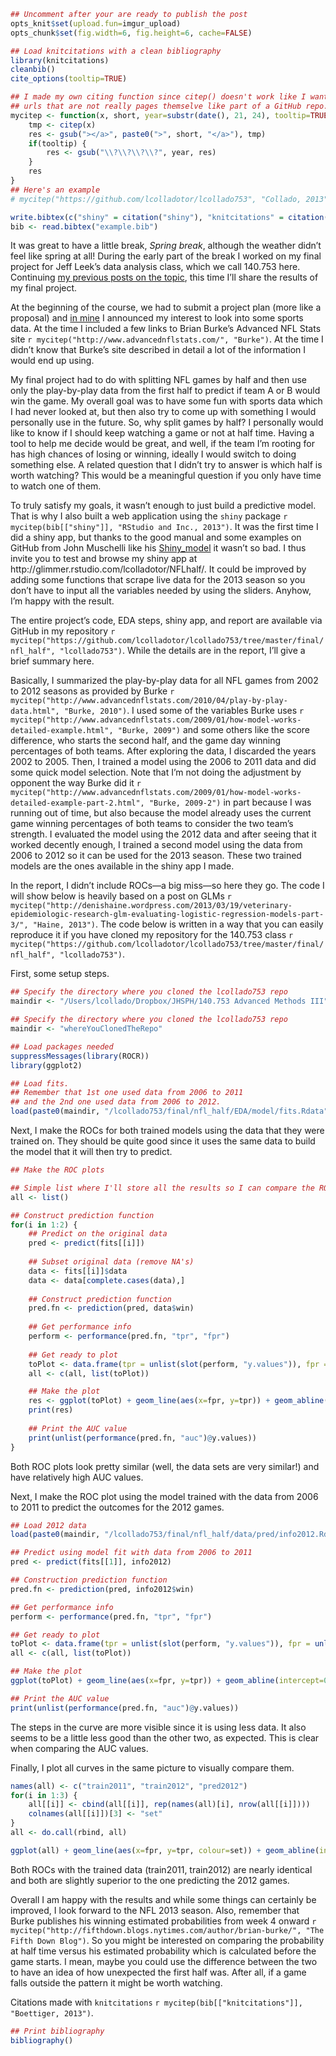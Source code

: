 ```r
## Uncomment after your are ready to publish the post
opts_knit$set(upload.fun=imgur_upload)
opts_chunk$set(fig.width=6, fig.height=6, cache=FALSE)

## Load knitcitations with a clean bibliography
library(knitcitations)
cleanbib()
cite_options(tooltip=TRUE)

## I made my own citing function since citep() doesn't work like I want to with
## urls that are not really pages themselve like part of a GitHub repo.
mycitep <- function(x, short, year=substr(date(), 21, 24), tooltip=TRUE) {
	tmp <- citep(x)
	res <- gsub("></a>", paste0(">", short, "</a>"), tmp)
	if(tooltip) {
		res <- gsub("\\?\\?\\?\\?", year, res)
	}
	res
}
## Here's an example
# mycitep("https://github.com/lcolladotor/lcollado753", "Collado, 2013")

write.bibtex(c("shiny" = citation("shiny"), "knitcitations" = citation("knitcitations")), file = "example.bib")
bib <- read.bibtex("example.bib")
```



It was great to have a little break, _Spring break_, although the weather didn't feel like spring at all! During the early part of the break I worked on my final project for Jeff Leek's data analysis class, which we call 140.753 here. Continuing [my previous posts on the topic](http://fellgernon.tumblr.com/tagged/jhsph753\#.UU44Y1vF2c4), this time I'll share the results of my final project.

At the beginning of the course, we had to submit a project plan (more like a proposal) and [in mine](https://github.com/lcolladotor/lcollado753/blob/master/hw/projectplan/lcollado_projectplan.pdf) I announced my interest to look into some sports data. At the time I included a few links to Brian Burke's Advanced NFL Stats site `r mycitep("http://www.advancednflstats.com/", "Burke")`. At the time I didn't know that Burke's site described in detail a lot of the information I would end up using.

My final project had to do with splitting NFL games by half and then use only the play-by-play data from the first half to predict if team A or B would win the game. My overall goal was to have some fun with sports data which I had never looked at, but then also try to come up with something I would personally use in the future. So, why split games by half? I personally would like to know if I should keep watching a game or not at half time. Having a tool to help me decide would be great, and well, if the team I'm rooting for has high chances of losing or winning, ideally I would switch to doing something else. A related question that I didn't try to answer is which half is worth watching? This would be a meaningful question if you only have time to watch one of them.

To truly satisfy my goals, it wasn't enough to just build a predictive model. That is why I also built a web application using the `shiny` package `r mycitep(bib[["shiny"]], "RStudio and Inc., 2013")`. It was the first time I did a shiny app, but thanks to the good manual and some examples on GitHub from John Muschelli like his [Shiny_model](https://github.com/muschellij2/Shiny_model) it wasn't so bad. I thus invite you to test and browse my shiny app at http://glimmer.rstudio.com/lcolladotor/NFLhalf/. It could be improved by adding some functions that scrape live data for the 2013 season so you don't have to input all the variables needed by using the sliders. Anyhow, I'm happy with the result.

The entire project's code, EDA steps, shiny app, and report are available via GitHub in my repository `r mycitep("https://github.com/lcolladotor/lcollado753/tree/master/final/nfl_half", "lcollado753")`. While the details are in the report, I'll give a brief summary here.

Basically, I summarized the play-by-play data for all NFL games from 2002 to 2012 seasons as provided by Burke `r mycitep("http://www.advancednflstats.com/2010/04/play-by-play-data.html", "Burke, 2010")`. I used some of the variables Burke uses `r mycitep("http://www.advancednflstats.com/2009/01/how-model-works-detailed-example.html", "Burke, 2009")`
 and some others like the score difference, who starts the second half, and the game day winning percentages of both teams. After exploring the data, I discarded the years 2002 to 2005. Then, I trained a model using the 2006 to 2011 data and did some quick model selection. Note that I'm not doing the adjustment by opponent the way Burke did it `r mycitep("http://www.advancednflstats.com/2009/01/how-model-works-detailed-example-part-2.html", "Burke, 2009-2")` in part because I was running out of time, but also because the model already uses the current game winning percentages of both teams to consider the two team's strength. I evaluated the model using the 2012 data and after seeing that it worked decently enough, I trained a second model using the data from 2006 to 2012 so it can be used for the 2013 season. These two trained models are the ones available in the shiny app I made.

 In the report, I didn't include ROCs---a big miss---so here they go. The code I will show below is heavily based on a post on GLMs `r mycitep("http://denishaine.wordpress.com/2013/03/19/veterinary-epidemiologic-research-glm-evaluating-logistic-regression-models-part-3/", "Haine, 2013")`. The code below is written in a way that you can easily reproduce it if you have cloned my repository for the 140.753 class `r mycitep("https://github.com/lcolladotor/lcollado753/tree/master/final/nfl_half", "lcollado753")`. 
 

First, some setup steps.

```r
## Specify the directory where you cloned the lcollado753 repo
maindir <- "/Users/lcollado/Dropbox/JHSPH/140.753 Advanced Methods III"
```

```r
## Specify the directory where you cloned the lcollado753 repo
maindir <- "whereYouClonedTheRepo"
```

```r
## Load packages needed
suppressMessages(library(ROCR))
library(ggplot2)

## Load fits.
## Remember that 1st one used data from 2006 to 2011
## and the 2nd one used data from 2006 to 2012.
load(paste0(maindir, "/lcollado753/final/nfl_half/EDA/model/fits.Rdata"))
```

Next, I make the ROCs for both trained models using the data that they were trained on. They should be quite good since it uses the same data to build the model that it will then try to predict.

```r
## Make the ROC plots

## Simple list where I'll store all the results so I can compare the ROC plots later on
all <- list()

## Construct prediction function
for(i in 1:2) {
	## Predict on the original data
	pred <- predict(fits[[i]])
	
	## Subset original data (remove NA's)
	data <- fits[[i]]$data
	data <- data[complete.cases(data),]
	
	## Construct prediction function
	pred.fn <- prediction(pred, data$win)
	
	## Get performance info
	perform <- performance(pred.fn, "tpr", "fpr")
	
	## Get ready to plot
	toPlot <- data.frame(tpr = unlist(slot(perform, "y.values")), fpr = unlist(slot(perform, "x.values")))
	all <- c(all, list(toPlot))

	## Make the plot
	res <- ggplot(toPlot) + geom_line(aes(x=fpr, y=tpr)) + geom_abline(intercept=0, slope=1, colour="orange") + ylab("Sensitivity") + xlab("1 - Specificity") + ggtitle(paste("Years 2006 to", c("2011", "2012")[i]))
	print(res)
	
	## Print the AUC value
	print(unlist(performance(pred.fn, "auc")@y.values))
}

```

Both ROC plots look pretty similar (well, the data sets are very similar!) and have relatively high AUC values.


Next, I make the ROC plot using the model trained with the data from 2006 to 2011 to predict the outcomes for the 2012 games. 

```r
## Load 2012 data
load(paste0(maindir, "/lcollado753/final/nfl_half/data/pred/info2012.Rdata"))

## Predict using model fit with data from 2006 to 2011
pred <- predict(fits[[1]], info2012)

## Construction prediction function
pred.fn <- prediction(pred, info2012$win)

## Get performance info
perform <- performance(pred.fn, "tpr", "fpr")

## Get ready to plot
toPlot <- data.frame(tpr = unlist(slot(perform, "y.values")), fpr = unlist(slot(perform, "x.values")))
all <- c(all, list(toPlot))

## Make the plot
ggplot(toPlot) + geom_line(aes(x=fpr, y=tpr)) + geom_abline(intercept=0, slope=1, colour="orange") + ylab("Sensitivity") + xlab("1 - Specificity") + ggtitle("Model trained 2006-2011 predicting 2012")

## Print the AUC value
print(unlist(performance(pred.fn, "auc")@y.values))

```

The steps in the curve are more visible since it is using less data. It also seems to be a little less good than the other two, as expected. This is clear when comparing the AUC values. 


Finally, I plot all curves in the same picture to visually compare them.


```r
names(all) <- c("train2011", "train2012", "pred2012")
for(i in 1:3) {
	all[[i]] <- cbind(all[[i]], rep(names(all)[i], nrow(all[[i]])))
	colnames(all[[i]])[3] <- "set"
}
all <- do.call(rbind, all)

ggplot(all) + geom_line(aes(x=fpr, y=tpr, colour=set)) + geom_abline(intercept=0, slope=1, colour="orange") + ylab("Sensitivity") + xlab("1 - Specificity") + ggtitle("Comparing ROCs")
```

Both ROCs with the trained data (train2011, train2012) are nearly identical and both are slightly superior to the one predicting the 2012 games.


Overall I am happy with the results and while some things can certainly be improved, I look forward to the NFL 2013 season. Also, remember that Burke publishes his winning estimated probabilities from week 4 onward `r mycitep("http://fifthdown.blogs.nytimes.com/author/brian-burke/", "The Fifth Down Blog")`. So you might be interested on comparing the probability at half time versus his estimated probability which is calculated before the game starts. I mean, maybe you could use the difference between the two to have an idea of how unexpected the first half was. After all, if a game falls outside the pattern it might be worth watching.


Citations made with `knitcitations` `r mycitep(bib[["knitcitations"]], "Boettiger, 2013")`.



```r
## Print bibliography
bibliography()
```






